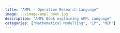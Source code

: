 ```yaml
---
title: "AMPL - Operation Research Language"
image: ../image/ampl_book.jpg
description: "AMPL Book explaining AMPL Language"
categories: ["Mathematical Modelling", "LP", "MIP"]
---
```

